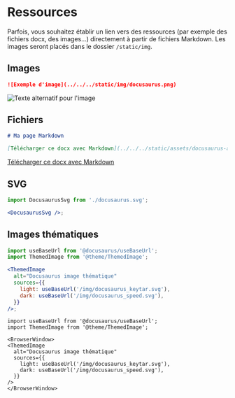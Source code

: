 # Ressources


Parfois, vous souhaitez établir un lien vers des ressources (par exemple des fichiers docx, des images...) directement à partir de fichiers Markdown. Les images seront placés dans le dossier `/static/img`.

## Images

```md
![Exemple d'image](../../../static/img/docusaurus.png)
```

<BrowserWindow>

![Texte alternatif pour l'image](../../../static/img/docusaurus.png)

</BrowserWindow>

## Fichiers

```md
# Ma page Markdown

[Télécharger ce docx avec Markdown](../../../static/assets/docusaurus-asset-example.docx)
```

<BrowserWindow>

[Télécharger ce docx avec Markdown](../../../static/assets/docusaurus-asset-example.docx)

</BrowserWindow>

## SVG

```jsx
import DocusaurusSvg from './docusaurus.svg';

<DocusaurusSvg />;
```

<BrowserWindow>


<DocusaurusSvg />

</BrowserWindow>

## Images thématiques


```jsx
import useBaseUrl from '@docusaurus/useBaseUrl';
import ThemedImage from '@theme/ThemedImage';

<ThemedImage
  alt="Docusaurus image thématique"
  sources={{
    light: useBaseUrl('/img/docusaurus_keytar.svg'),
    dark: useBaseUrl('/img/docusaurus_speed.svg'),
  }}
/>;
```

```mdx-code-block
import useBaseUrl from '@docusaurus/useBaseUrl';
import ThemedImage from '@theme/ThemedImage';

<BrowserWindow>
<ThemedImage
  alt="Docusaurus image thématique"
  sources={{
    light: useBaseUrl('/img/docusaurus_keytar.svg'),
    dark: useBaseUrl('/img/docusaurus_speed.svg'),
  }}
/>
</BrowserWindow>
```